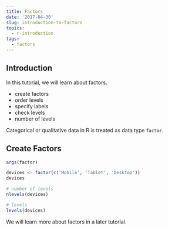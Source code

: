 ```yaml
---
title: Factors
date: '2017-04-30'
slug: introduction-to-factors
topics:
  - r-introduction
tags:
  - factors
---
```


## Introduction

In this tutorial, we will learn about factors.

- create factors
- order levels
- specify labels
- check levels
- number of levels

Categorical or qualitative data in R is treated as data type `factor`. 

## Create Factors

```r
args(factor)
```

```r
devices <- factor(c('Mobile', 'Tablet', 'Desktop'))
devices

# number of levels
nlevels(devices)

# levels
levels(devices)
```

We will learn more about factors in a later tutorial.